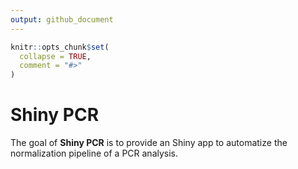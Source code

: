 ```yaml
---
output: github_document
---
```


<!-- README.md is generated from README.Rmd. Please edit that file -->

```r
knitr::opts_chunk$set(
  collapse = TRUE,
  comment = "#>"
)
```

# Shiny PCR

<!-- badges: start -->
<!-- badges: end -->

The goal of **Shiny PCR** is to provide an Shiny app to automatize the normalization pipeline of a PCR analysis.



